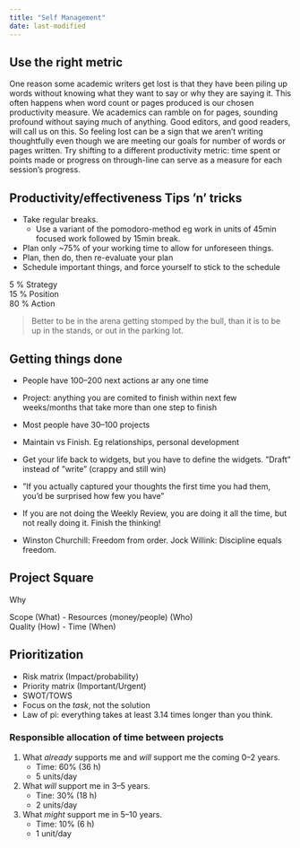 ```yaml
---
title: "Self Management"
date: last-modified
---
```


:::{.callout-caution title="Under construction"}
:::

## Use the right metric

One reason some academic writers get lost is that they have been piling up words without knowing what they want to say or why they are saying it.
This often happens when word count or pages produced is our chosen productivity measure.
We academics can ramble on for pages, sounding profound without saying much of anything.
Good editors, and good readers, will call us on this.
So feeling lost can be a sign that we aren't writing thoughtfully even though we are meeting our goals for number of words or pages written.
Try shifting to a different productivity metric: time spent or points made or progress on through-line can serve as a measure for each session's progress.

## Productivity/effectiveness Tips ’n’ tricks

* Take regular breaks.
    * Use a variant of the pomodoro-method eg work in units of 45min focused work followed by 15min break.
* Plan only ~75% of your working time to allow for unforeseen things.
* Plan, then do, then re-evaluate your plan
* Schedule important things, and force yourself to stick to the schedule

5 % Strategy  
15 % Position  
80 % Action  

> Better to be in the arena getting stomped by the bull, than it is to be up in the stands, or out in the parking lot.

## Getting things done

* People have 100--200 next actions ar any one time
* Project: anything you are comited to finish within next few weeks/months that take more than one step to finish
* Most people have 30--100 projects
* Maintain vs Finish. Eg relationships, personal development

* Get your life back to widgets, but you have to define the widgets.
”Draft” instead of ”write” (crappy and still win)
* ”If you actually captured your thoughts the first time you had them, you’d be surprised how few you have”
* If you are not doing the Weekly Review, you are doing it all the time, but not really doing it.
Finish the thinking!
* Winston Churchill: Freedom from order.
Jock Willink: Discipline equals freedom.

## Project Square

Why

Scope (What) - Resources (money/people) (Who)  
Quality (How) - Time (When)

## Prioritization

* Risk matrix (Impact/probability)
* Priority matrix (Important/Urgent)
* SWOT/TOWS
* Focus on the *task*, not the solution
* Law of pi: everything takes at least 3.14 times longer than you think.

### Responsible allocation of time between projects

1. What *already* supports me and *will* support me the coming 0--2 years.
    * Time: 60% (36 h)
    * 5 units/day
2. What *will* support me in 3--5 years.
    * Tine: 30% (18 h)
    * 2 units/day
3. What *might* support me in 5--10 years.
    * Time: 10% (6 h)
    * 1 unit/day

